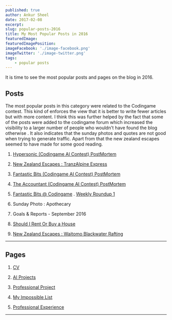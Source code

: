 ```yaml
---
published: true
author: Ankur Sheel
date: 2017-02-08
excerpt:
slug: popular-posts-2016
title: My Most Popular Posts in 2016
featuredImage:
featuredImagePosition:
imageFacebook: './image-facebook.png'
imageTwitter: './image-twitter.png'
tags:
    - popular posts
---
```


It is time to see the most popular posts and pages on the blog in 2016.

## Posts

The most popular posts in this category were related to the Codingame contest. This kind of enforces the view that it is
better to write fewer articles but with more content. I think this was further helped by the fact that some of the posts
were added to the codingame forum which increased the visibility to a larger number of people who wouldn't have found
the blog otherwise . It also indicates that the sunday photos and quotes are not good when trying to generate traffic.
Apart from that the new zealand escapes seemed to have made for some good reading.

1. [Hypersonic (Codingame AI Contest) PostMortem](../hypersonic-codingame-ai-contest-postmortem)

2. [New Zealand Escapes : TranzAlpine Express](../new-zealand-escapes-tranzalpine-express)

3. [Fantastic Bits (Codingame AI Contest) PostMortem](../fantastic-bits-codingame-ai-contest-postmortem)

4. [The Accountant (Codingame AI Contest) PostMortem](../accountant-codingame-ai-contest-postmortem)

5. [Fantastic Bits @ Codingame](../fantastic-bits-codingame) . [Weekly Roundup 1](../weekly-roundup-1)

6. Sunday Photo : Apothecary

7. Goals & Reports - September 2016

8. [Should I Rent Or Buy a House](../rent-buy-house)

9. [New Zealand Escapes : Waitomo Blackwater Rafting](../new-zealand-escapes-waitomo-blackwater-rafting)

---

## Pages

1. [CV](/cv)

2. [AI Projects](/cv/ai-projects)

3. [Professional Project](/cv/professional-projects)

4. [My Impossible List](/impossible-list)

5. [Professional Experience](/cv/professional-experience)

---
